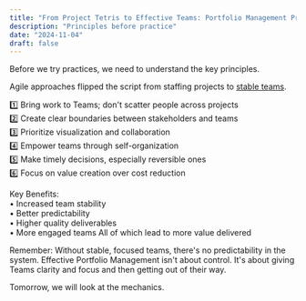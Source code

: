 ```yaml
---
title: "From Project Tetris to Effective Teams: Portfolio Management Principles 🎯🔍️"
description: "Principles before practice"
date: "2024-11-04"
draft: false
---
```

Before we try practices, we need to understand the key principles.

Agile approaches flipped the script from staffing projects to [stable teams](https://agilepainrelief.com/glossary/stable-teams).

1️⃣ Bring work to Teams; don't scatter people across projects  
2️⃣ Create clear boundaries between stakeholders and teams  
3️⃣ Prioritize visualization and collaboration  
4️⃣ Empower teams through self-organization  
5️⃣ Make timely decisions, especially reversible ones  
6️⃣ Focus on value creation over cost reduction

Key Benefits:  
• Increased team stability  
• Better predictability    
• Higher quality deliverables  
• More engaged teams
All of which lead to more value delivered

Remember: Without stable, focused teams, there's no predictability in the system. Effective Portfolio Management isn't about control. It's about giving Teams clarity and focus and then getting out of their way.

Tomorrow, we will look at the mechanics.